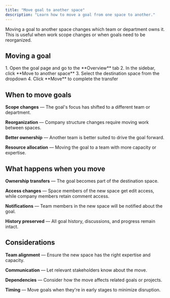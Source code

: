 ```yaml
---
title: "Move goal to another space"
description: "Learn how to move a goal from one space to another."
---
```



<ImageEnhancer />

Moving a goal to another space changes which team or department owns it. This is useful when work scope changes or when goals need to be reorganized.

## Moving a goal

<Steps>
1. Open the goal page and go to the **Overview** tab
2. In the sidebar, click **Move to another space**
3. Select the destination space from the dropdown
4. Click **Move** to complete the transfer
</Steps>

## When to move goals

**Scope changes** — The goal's focus has shifted to a different team or department.

**Reorganization** — Company structure changes require moving work between spaces.

**Better ownership** — Another team is better suited to drive the goal forward.

**Resource allocation** — Moving the goal to a team with more capacity or expertise.

## What happens when you move

**Ownership transfers** — The goal becomes part of the destination space.

**Access changes** — Space members of the new space get edit access, while company members retain comment access.

**Notifications** — Team members in the new space will be notified about the goal.

**History preserved** — All goal history, discussions, and progress remain intact.

## Considerations

**Team alignment** — Ensure the new space has the right expertise and capacity.

**Communication** — Let relevant stakeholders know about the move.

**Dependencies** — Consider how the move affects related goals or projects.

**Timing** — Move goals when they're in early stages to minimize disruption. 
